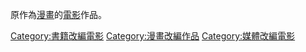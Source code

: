 {{Catnav|頁面分類|…|作品|作品的主題|改編作品|跨媒體製作}}
{{Catnav|頁面分類|…|商業|产业|娱乐|跨媒體製作}}
{{Catnav|頁面分類|…|传播学|媒体|大眾媒體|跨媒體製作}}

原作為[[漫畫|漫畫]]的[[電影|電影]]作品。

[[Category:書籍改編電影|Category:書籍改編電影]]
[[Category:漫畫改編作品|Category:漫畫改編作品]]
[[Category:媒體改編電影|Category:媒體改編電影]]